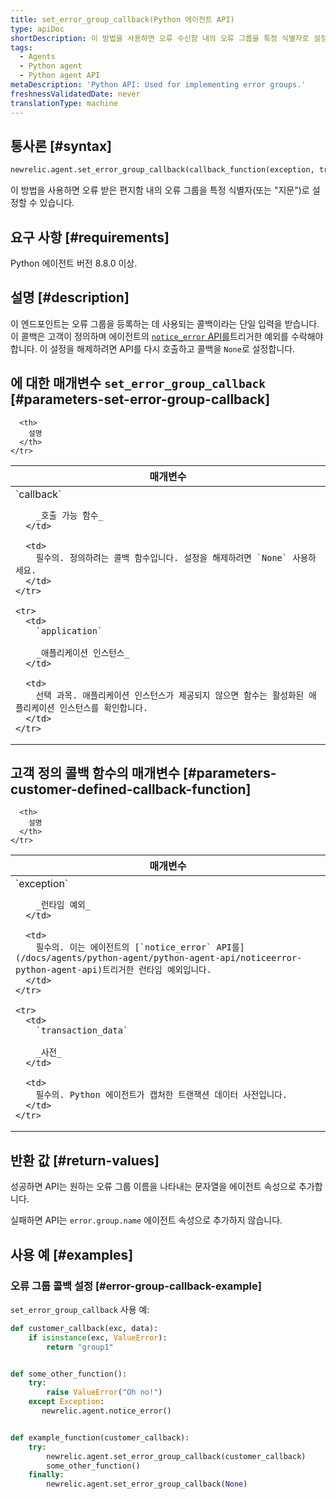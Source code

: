 ```yaml
---
title: set_error_group_callback(Python 에이전트 API)
type: apiDoc
shortDescription: 이 방법을 사용하면 오류 수신함 내의 오류 그룹을 특정 식별자로 설정할 수 있습니다.
tags:
  - Agents
  - Python agent
  - Python agent API
metaDescription: 'Python API: Used for implementing error groups.'
freshnessValidatedDate: never
translationType: machine
---
```


## 통사론 [#syntax]

```py
newrelic.agent.set_error_group_callback(callback_function(exception, transaction_data))
```

이 방법을 사용하면 오류 받은 편지함 내의 오류 그룹을 특정 식별자(또는 "지문")로 설정할 수 있습니다.

## 요구 사항 [#requirements]

Python 에이전트 버전 8.8.0 이상.

## 설명 [#description]

이 엔드포인트는 오류 그룹을 등록하는 데 사용되는 콜백이라는 단일 입력을 받습니다. 이 콜백은 고객이 정의하며 에이전트의 [`notice_error` API를](/docs/agents/python-agent/python-agent-api/noticeerror-python-agent-api)트리거한 예외를 수락해야 합니다. 이 설정을 해제하려면 API를 다시 호출하고 콜백을 `None`로 설정합니다.

## 에 대한 매개변수 `set_error_group_callback` [#parameters-set-error-group-callback]

<table>
  <thead>
    <tr>
      <th width="25%">
        매개변수
      </th>

      <th>
        설명
      </th>
    </tr>
  </thead>

  <tbody>
    <tr>
      <td>
        `callback`

        _호출 가능 함수_
      </td>

      <td>
        필수의. 정의하려는 콜백 함수입니다. 설정을 해제하려면 `None` 사용하세요.
      </td>
    </tr>

    <tr>
      <td>
        `application`

        _애플리케이션 인스턴스_
      </td>

      <td>
        선택 과목. 애플리케이션 인스턴스가 제공되지 않으면 함수는 활성화된 애플리케이션 인스턴스를 확인합니다.
      </td>
    </tr>
  </tbody>
</table>

## 고객 정의 콜백 함수의 매개변수 [#parameters-customer-defined-callback-function]

<table>
  <thead>
    <tr>
      <th width="25%">
        매개변수
      </th>

      <th>
        설명
      </th>
    </tr>
  </thead>

  <tbody>
    <tr>
      <td>
        `exception`

        _런타임 예외_
      </td>

      <td>
        필수의. 이는 에이전트의 [`notice_error` API를](/docs/agents/python-agent/python-agent-api/noticeerror-python-agent-api)트리거한 런타임 예외입니다.
      </td>
    </tr>

    <tr>
      <td>
        `transaction_data`

        _사전_
      </td>

      <td>
        필수의. Python 에이전트가 캡처한 트랜잭션 데이터 사전입니다.
      </td>
    </tr>
  </tbody>
</table>

## 반환 값 [#return-values]

성공하면 API는 원하는 오류 그룹 이름을 나타내는 문자열을 에이전트 속성으로 추가합니다.

실패하면 API는 `error.group.name` 에이전트 속성으로 추가하지 않습니다.

## 사용 예 [#examples]

### 오류 그룹 콜백 설정 [#error-group-callback-example]

`set_error_group_callback` 사용 예:

```py
def customer_callback(exc, data):
    if isinstance(exc, ValueError):
        return "group1"


def some_other_function():
    try:
        raise ValueError("Oh no!")
    except Exception:
       newrelic.agent.notice_error()


def example_function(customer_callback):
    try:
        newrelic.agent.set_error_group_callback(customer_callback)
        some_other_function()
    finally:
        newrelic.agent.set_error_group_callback(None)
```
